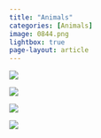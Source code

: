 ```yaml
---
title: "Animals"
categories: [Animals]
image: 0844.png
lightbox: true
page-layout: article
---
```


![](images/IMG_0844.jpg){group="Animals"}

![](images/IMG_3099.jpg){group="Animals"}

![](images/IMG_3205.jpg){group="Animals"}

![](images/IMG_3820.jpg){group="Animals"}

```{=html}
<style>
p {text-indent: 0px}
</style>
```
